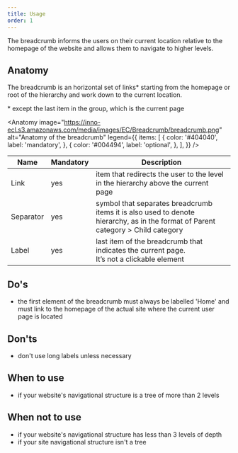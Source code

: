 ```yaml
---
title: Usage
order: 1
---
```



<Paragraph size="lead">
  The breadcrumb informs the users on their current location relative to the
  homepage of the website and allows them to navigate to higher levels.
</Paragraph>

## Anatomy

The breadcrumb is an horizontal set of links\* starting from the homepage or root of the hierarchy and work down to the current location.

<Paragraph size="s">
  * except the last item in the group, which is the current page
</Paragraph>

<Anatomy
  image="https://inno-ecl.s3.amazonaws.com/media/images/EC/Breadcrumb/breadcrumb.png"
  alt="Anatomy of the breadcrumb"
  legend={{
    items: [
      {
        color: '#404040',
        label: 'mandatory',
      },
      {
        color: '#004494',
        label: 'optional',
      },
    ],
  }}
/>

| Name      | Mandatory | Description                                                                                                                         |
| --------- | --------- | ----------------------------------------------------------------------------------------------------------------------------------- |
| Link      | yes       | item that redirects the user to the level in the hierarchy above the current page                                                   |
| Separator | yes       | symbol that separates breadcrumb items it is also used to denote hierarchy, as in the format of Parent category &gt; Child category |
| Label     | yes       | last item of the breadcrumb that indicates the current page.<br />It’s not a clickable element                                      |

## Do's

- the first element of the breadcrumb must always be labelled 'Home' and must link to the homepage of the actual site where the current user page is located

## Don'ts

- don't use long labels unless necessary

## When to use

- if your website's navigational structure is a tree of more than 2 levels

## When not to use

- if your website's navigational structure has less than 3 levels of depth
- if your site navigational structure isn't a tree
